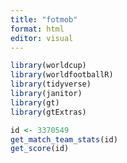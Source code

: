 ```yaml
---
title: "fotmob"
format: html
editor: visual
---
```


```r
library(worldcup)
library(worldfootballR)
library(tidyverse)
library(janitor)
library(gt)
library(gtExtras)
```

```r
id <- 3370549
get_match_team_stats(id)
get_score(id)

```
